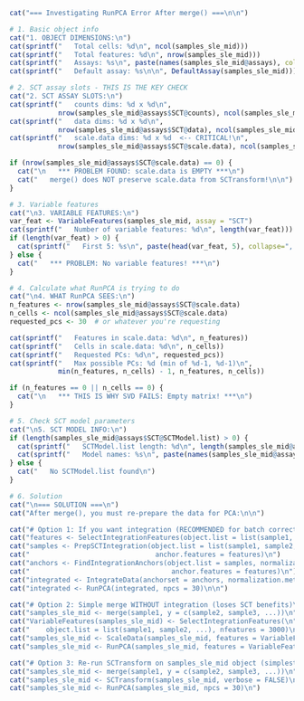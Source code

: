 ```r


cat("=== Investigating RunPCA Error After merge() ===\n\n")

# 1. Basic object info
cat("1. OBJECT DIMENSIONS:\n")
cat(sprintf("   Total cells: %d\n", ncol(samples_sle_mid)))
cat(sprintf("   Total features: %d\n", nrow(samples_sle_mid)))
cat(sprintf("   Assays: %s\n", paste(names(samples_sle_mid@assays), collapse=", ")))
cat(sprintf("   Default assay: %s\n\n", DefaultAssay(samples_sle_mid)))

# 2. SCT assay slots - THIS IS THE KEY CHECK
cat("2. SCT ASSAY SLOTS:\n")
cat(sprintf("   counts dims: %d x %d\n", 
            nrow(samples_sle_mid@assays$SCT@counts), ncol(samples_sle_mid@assays$SCT@counts)))
cat(sprintf("   data dims: %d x %d\n", 
            nrow(samples_sle_mid@assays$SCT@data), ncol(samples_sle_mid@assays$SCT@data)))
cat(sprintf("   scale.data dims: %d x %d  <-- CRITICAL!\n", 
            nrow(samples_sle_mid@assays$SCT@scale.data), ncol(samples_sle_mid@assays$SCT@scale.data)))

if (nrow(samples_sle_mid@assays$SCT@scale.data) == 0) {
  cat("\n   *** PROBLEM FOUND: scale.data is EMPTY ***\n")
  cat("   merge() does NOT preserve scale.data from SCTransform!\n\n")
}

# 3. Variable features
cat("\n3. VARIABLE FEATURES:\n")
var_feat <- VariableFeatures(samples_sle_mid, assay = "SCT")
cat(sprintf("   Number of variable features: %d\n", length(var_feat)))
if (length(var_feat) > 0) {
  cat(sprintf("   First 5: %s\n", paste(head(var_feat, 5), collapse=", ")))
} else {
  cat("   *** PROBLEM: No variable features! ***\n")
}

# 4. Calculate what RunPCA is trying to do
cat("\n4. WHAT RunPCA SEES:\n")
n_features <- nrow(samples_sle_mid@assays$SCT@scale.data)
n_cells <- ncol(samples_sle_mid@assays$SCT@scale.data)
requested_pcs <- 30  # or whatever you're requesting

cat(sprintf("   Features in scale.data: %d\n", n_features))
cat(sprintf("   Cells in scale.data: %d\n", n_cells))
cat(sprintf("   Requested PCs: %d\n", requested_pcs))
cat(sprintf("   Max possible PCs: %d (min of %d-1, %d-1)\n", 
            min(n_features, n_cells) - 1, n_features, n_cells))

if (n_features == 0 || n_cells == 0) {
  cat("\n   *** THIS IS WHY SVD FAILS: Empty matrix! ***\n")
}

# 5. Check SCT model parameters
cat("\n5. SCT MODEL INFO:\n")
if (length(samples_sle_mid@assays$SCT@SCTModel.list) > 0) {
  cat(sprintf("   SCTModel.list length: %d\n", length(samples_sle_mid@assays$SCT@SCTModel.list)))
  cat(sprintf("   Model names: %s\n", paste(names(samples_sle_mid@assays$SCT@SCTModel.list), collapse=", ")))
} else {
  cat("   No SCTModel.list found\n")
}

# 6. Solution
cat("\n=== SOLUTION ===\n")
cat("After merge(), you must re-prepare the data for PCA:\n\n")

cat("# Option 1: If you want integration (RECOMMENDED for batch correction)\n")
cat("features <- SelectIntegrationFeatures(object.list = list(sample1, sample2, ...))\n")
cat("samples <- PrepSCTIntegration(object.list = list(sample1, sample2, ...), \n")
cat("                               anchor.features = features)\n")
cat("anchors <- FindIntegrationAnchors(object.list = samples, normalization.method = 'SCT',\n")
cat("                                   anchor.features = features)\n")
cat("integrated <- IntegrateData(anchorset = anchors, normalization.method = 'SCT')\n")
cat("integrated <- RunPCA(integrated, npcs = 30)\n\n")

cat("# Option 2: Simple merge WITHOUT integration (loses SCT benefits)\n")
cat("samples_sle_mid <- merge(sample1, y = c(sample2, sample3, ...))\n")
cat("VariableFeatures(samples_sle_mid) <- SelectIntegrationFeatures(\n")
cat("    object.list = list(sample1, sample2, ...), nfeatures = 3000)\n")
cat("samples_sle_mid <- ScaleData(samples_sle_mid, features = VariableFeatures(samples_sle_mid))\n")
cat("samples_sle_mid <- RunPCA(samples_sle_mid, features = VariableFeatures(samples_sle_mid), npcs = 30)\n\n")

cat("# Option 3: Re-run SCTransform on samples_sle_mid object (simplest)\n")
cat("samples_sle_mid <- merge(sample1, y = c(sample2, sample3, ...))\n")
cat("samples_sle_mid <- SCTransform(samples_sle_mid, verbose = FALSE)\n")
cat("samples_sle_mid <- RunPCA(samples_sle_mid, npcs = 30)\n")





```